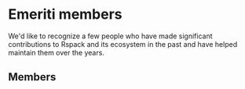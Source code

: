 
# Emeriti members

We'd like to recognize a few people who have made significant contributions to Rspack and its ecosystem in the past and have helped maintain them over the years.

## Members

<RandomContributorsList />
